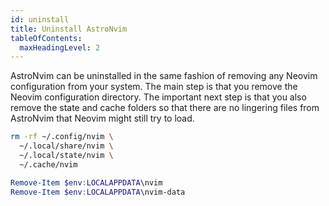 ```yaml
---
id: uninstall
title: Uninstall AstroNvim
tableOfContents:
  maxHeadingLevel: 2
---
```



AstroNvim can be uninstalled in the same fashion of removing any Neovim
configuration from your system. The main step is that you remove the Neovim
configuration directory. The important next step is that you also remove the
state and cache folders so that there are no lingering files from AstroNvim
that Neovim might still try to load.

<Tabs>

<TabItem value="nix" label="Linux/Mac OS (Unix)" default>

```sh
rm -rf ~/.config/nvim \
  ~/.local/share/nvim \
  ~/.local/state/nvim \
  ~/.cache/nvim
```

</TabItem>

<TabItem value="windoze" label="Windows (PowerShell)">

```powershell
Remove-Item $env:LOCALAPPDATA\nvim
Remove-Item $env:LOCALAPPDATA\nvim-data
```

</TabItem>

</Tabs>
